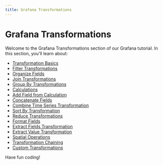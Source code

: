 ```yaml
---
title: Grafana Transformations
---
```


# Grafana Transformations

Welcome to the Grafana Transformations section of our Grafana tutorial. In this section, you'll learn about:

- [Transformation Basics](./0-transformation-basics.mdx)
- [Filter Transformations](./1-filter-transformations.mdx)
- [Organize Fields](./2-organize-fields.mdx)
- [Join Transformations](./3-join-transformations.mdx)
- [Group By Transformations](./4-group-by-transformations.mdx)
- [Calculations](./5-calculations.mdx)
- [Add Field from Calculation](./6-add-field-from-calculation.mdx)
- [Concatenate Fields](./7-concatenate-fields.mdx)
- [Combine Time Series Transformation](./8-combine-time-series.mdx)
- [Sort By Transformation](./9-sort-by.mdx)
- [Reduce Transformations](./10-reduce-transformations.mdx)
- [Format Fields](./11-format-fields.mdx)
- [Extract Fields Transformation](./12-extract-fields.mdx)
- [Extract Value Transformation](./13-extract-value.mdx)
- [Spatial Operations](./14-spatial-operations.mdx)
- [Transformation Chaining](./15-transformation-chaining.mdx)
- [Custom Transformations](./16-custom-transformations.mdx)

Have fun coding!